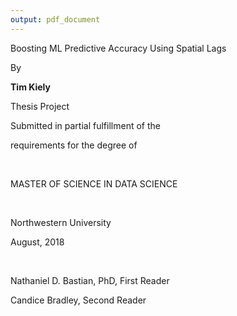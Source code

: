 ```yaml
---
output: pdf_document
---
```


\pagenumbering{gobble}

\titlepage
\center
\vspace{4 cm}
\LARGE
\bf 
Predicting Real Estate Sales Using Machine Learning and Spatial Dependence

\Large
Boosting ML Predictive Accuracy Using Spatial Lags

\rm
\normalsize

By 

**Tim Kiely**

Thesis Project 

Submitted in partial fulfillment of the 

requirements for the degree of 

\  

MASTER OF SCIENCE IN DATA SCIENCE

\  

Northwestern University 

August, 2018 

\  

Nathaniel D. Bastian, PhD, First Reader 

Candice Bradley, Second Reader

